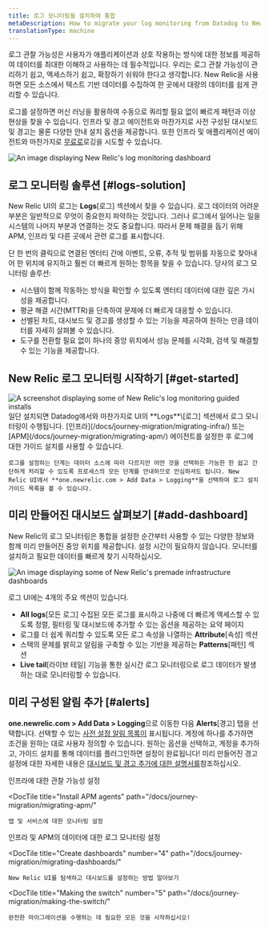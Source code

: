 ```yaml
---
title: 로그 모니터링을 설치하여 통합
metaDescription: How to migrate your log monitoring from Datadog to New Relic.
translationType: machine
---
```






로그 관찰 가능성은 사용자가 애플리케이션과 상호 작용하는 방식에 대한 정보를 제공하여 데이터를 최대한 이해하고 사용하는 데 필수적입니다. 우리는 로그 관찰 가능성이 관리하기 쉽고, 액세스하기 쉽고, 확장하기 쉬워야 한다고 생각합니다. New Relic을 사용하면 모든 소스에서 텍스트 기반 데이터를 수집하여 한 곳에서 대량의 데이터를 쉽게 관리할 수 있습니다.

로그를 설정하면 머신 러닝을 활용하여 수동으로 쿼리할 필요 없이 빠르게 패턴과 이상 현상을 찾을 수 있습니다. 인프라 및 경고 에이전트와 마찬가지로 사전 구성된 대시보드 및 경고는 물론 다양한 안내 설치 옵션을 제공합니다. 또한 인프라 및 애플리케이션 에이전트와 마찬가지로 [무료로](https://newrelic.com/signup)로깅을 시도할 수 있습니다.

<img
  title="log-dashboard"
  alt="An image displaying New Relic's log monitoring dashboard"
  src={journeyLogsDash}
/>

## 로그 모니터링 솔루션 [#logs-solution]

New Relic UI의 로그는 **Logs**\[로그] 섹션에서 찾을 수 있습니다. 로그 데이터의 어려운 부분은 일반적으로 무엇이 중요한지 파악하는 것입니다. 그러나 로그에서 일어나는 일을 시스템의 나머지 부분과 연결하는 것도 중요합니다. 따라서 문제 해결을 돕기 위해 APM, 인프라 및 다른 곳에서 관련 로그를 표시합니다.

단 한 번의 클릭으로 연결된 엔터티 간에 이벤트, 오류, 추적 및 범위를 자동으로 찾아내어 한 위치에 유지하고 훨씬 더 빠르게 원하는 항목을 찾을 수 있습니다. 당사의 로그 모니터링 솔루션:

* 시스템이 함께 작동하는 방식을 확인할 수 있도록 엔터티 데이터에 대한 깊은 가시성을 제공합니다.
* 평균 해결 시간(MTTR)을 단축하여 문제에 더 빠르게 대응할 수 있습니다.
* 선별된 차트, 대시보드 및 경고를 생성할 수 있는 기능을 제공하여 원하는 만큼 데이터를 자세히 살펴볼 수 있습니다.
* 도구를 전환할 필요 없이 하나의 중앙 위치에서 성능 문제를 시각화, 검색 및 해결할 수 있는 기능을 제공합니다.

## New Relic 로그 모니터링 시작하기 [#get-started]

<SideBySide>
  <Side>
    <img
      title="Log monitoring installations"
      alt="A screenshot displaying some of New Relic's log monitoring guided installs"
      src={journeyLogInstall}
    />
  </Side>

  <Side>
    일단 설치되면 Datadog에서와 마찬가지로 UI의 **Logs**\[로그] 섹션에서 로그 모니터링이 수행됩니다. [인프라](/docs/journey-migration/migrating-infra/) 또는 [APM](/docs/journey-migration/migrating-apm/) 에이전트를 설정한 후 로그에 대한 가이드 설치를 사용할 수 있습니다.

    로그를 설정하는 단계는 데이터 소스에 따라 다르지만 어떤 것을 선택하든 가능한 한 쉽고 간단하게 처리할 수 있도록 프로세스의 모든 단계를 안내하므로 안심하셔도 됩니다. New Relic UI에서 **one.newrelic.com > Add Data > Logging**을 선택하여 로그 설치 가이드 목록을 볼 수 있습니다.
  </Side>
</SideBySide>

## 미리 만들어진 대시보드 살펴보기 [#add-dashboard]

New Relic의 로그 모니터링은 통합을 설정한 순간부터 사용할 수 있는 다양한 정보와 함께 미리 만들어진 중앙 위치를 제공합니다. 설정 시간이 필요하지 않습니다. 모니터를 설치하고 필요한 데이터를 빠르게 찾기 시작하십시오.

<img
  title="Premade dashboards"
  alt="An image displaying some of New Relic's premade infrastructure dashboards"
  src={journeyLogsDash2}
/>

로그 UI에는 4개의 주요 섹션이 있습니다.

* **All logs**\[모든 로그] 수집된 모든 로그를 표시하고 나중에 더 빠르게 액세스할 수 있도록 정렬, 필터링 및 대시보드에 추가할 수 있는 옵션을 제공하는 요약 페이지
* 로그를 더 쉽게 쿼리할 수 있도록 모든 로그 속성을 나열하는 **Attribute**\[속성] 섹션
* 스택의 문제를 밝히고 알림을 구축할 수 있는 기반을 제공하는 **Patterns**\[패턴] 섹션
* **Live tail**\[라이브 테일] 기능을 통한 실시간 로그 모니터링으로 로그 데이터가 발생하는 대로 모니터링할 수 있습니다.

## 미리 구성된 알림 추가 [#alerts]

**one.newrelic.com > Add Data > Logging**으로 이동한 다음 **Alerts**\[경고] 탭을 선택합니다. 선택할 수 있는 [사전 설정 알림 목록이](https://one.newrelic.com/marketplace?state=b2e946fc-c4f8-a1ad-c40a-c63f2bbc55ff) 표시됩니다. 계정에 하나를 추가하면 조건을 원하는 대로 사용자 정의할 수 있습니다. 원하는 옵션을 선택하고, 계정을 추가하고, 가이드 설치를 통해 데이터를 플러그인하면 설정이 완료됩니다! 미리 만들어진 경고 설정에 대한 자세한 내용은 [대시보드 및 경고 추가에 대한 설명서를](/docs/journey-migration/migrating-dashboards/)참조하십시오.

<DocTiles numbered>
  <DocTile
    title="Install infrastructure agents"
    path="/docs/journey-migration/migrating-infra/"
  >
    인프라에 대한 관찰 가능성 설정
  </DocTile>

  <DocTile
    title="Install APM agents"
    path="/docs/journey-migration/migrating-apm/"
  >
    앱 및 서비스에 대한 모니터링 설정
  </DocTile>
</DocTiles>

<DocTiles>
  <DocTile
    title="Monitor your logs"
    number="3"
    path="/docs/journey-migration/migrating-logs/"
    label={{text: "You are here", color: "orange"}}
  >
    인프라 및 APM의 데이터에 대한 로그 모니터링 설정
  </DocTile>

  <DocTile
    title="Create dashboards"
    number="4"
    path="/docs/journey-migration/migrating-dashboards/"
  >
    New Relic UI를 탐색하고 대시보드를 설정하는 방법 알아보기
  </DocTile>

  <DocTile
    title="Making the switch"
    number="5"
    path="/docs/journey-migration/making-the-switch/"
  >
    완전한 마이그레이션을 수행하는 데 필요한 모든 것을 시작하십시오!
  </DocTile>
</DocTiles>